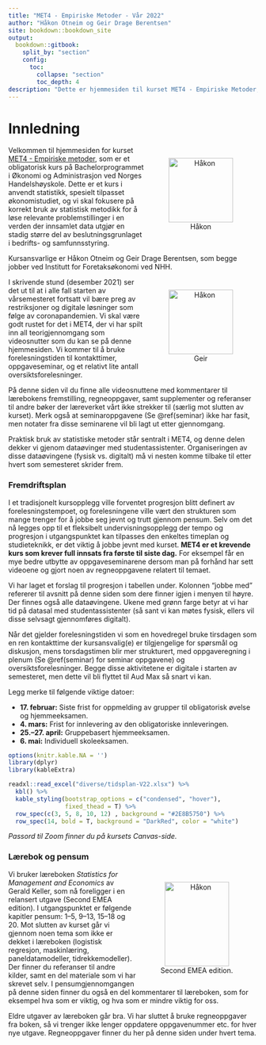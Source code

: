 ```yaml
--- 
title: "MET4 - Empiriske Metoder - Vår 2022"
author: "Håkon Otneim og Geir Drage Berentsen"
site: bookdown::bookdown_site
output: 
  bookdown::gitbook:
    split_by: "section"
    config:
      toc:
        collapse: "section"
        toc_depth: 4
description: "Dette er hjemmesiden til kurset MET4 - Empiriske Metoder, som gis på bachelorstudiet ved Norges Handelshøyskole."
---
```


# Innledning {-}


<figure style="float:right; padding:10px; text-align:center">
  <img alt="Håkon" src="bilder/hakon.jpg" width="130" height="130"/>
  <figcaption>Håkon</figcaption>
</figure>

Velkommen til hjemmesiden for kurset [MET4 - Empiriske metoder](https://www.nhh.no/emner/empiriske-metoder/), som er et obligatorisk kurs på Bachelorprogrammet i Økonomi og Administrasjon ved Norges Handelshøyskole. Dette er et kurs i anvendt statistikk, spesielt tilpasset økonomistudiet, og vi skal fokusere på korrekt bruk av statistisk metodikk for å løse relevante problemstillinger i en verden der innsamlet data utgjør en stadig større del av beslutningsgrunlaget i bedrifts- og samfunnsstyring.

Kursansvarlige er Håkon Otneim og Geir Drage Berentsen, som begge jobber ved Institutt for Foretaksøkonomi ved NHH.

<figure style="float:right; padding:10px; text-align:center">
  <img alt="Håkon" src="bilder/geir.jpg" width="130" height="130"/>
  <figcaption>Geir</figcaption>
</figure>

I skrivende stund (desember 2021) ser det ut til at i alle fall starten av vårsemesteret fortsatt vil bære preg av restriksjoner og digitale løsninger som følge av coronapandemien. Vi skal være godt rustet for det i MET4, der vi har spilt inn all teorigjennomgang som videosnutter som du kan se på denne hjemmesiden. Vi kommer til å bruke forelesningstiden til kontakttimer, oppgaveseminar, og et relativt lite antall oversiktsforelesninger. 

På denne siden vil du finne alle videosnuttene med kommentarer til lærebokens fremstilling, regneoppgaver, samt supplementer og referanser til andre bøker der læreverket vårt ikke strekker til (særlig mot slutten av kurset). Merk også at seminaroppgavene (Se \@ref(seminar) ikke har fasit, men notater fra disse seminarene vil bli lagt ut etter gjennomgang.    

Praktisk bruk av statistiske metoder står sentralt i MET4, og denne delen dekker vi gjenom dataøvinger med studentassistenter. Organiseringen av disse dataøvingene (fysisk vs. digitalt) må vi nesten komme tilbake til etter hvert som semesteret skrider frem.

### Fremdriftsplan {-}

I et tradisjonelt kursopplegg ville forventet progresjon blitt definert av forelesningstempoet, og forelesningene ville vært den strukturen som mange trenger for å jobbe seg jevnt og trutt gjennom pensum. Selv om det nå legges opp til et fleksibelt undervisningsopplegg der tempo og progresjon i utgangspunktet kan tilpasses den enkeltes timeplan og studieteknikk, er det viktig å jobbe jevnt med kurset. **MET4 er et krevende kurs som krever full innsats fra første til siste dag.** For eksempel får en mye bedre utbytte av oppgaveseminarene dersom man på forhånd har sett videoene og gjort noen av  regneoppgavene relatert til temaet.

Vi har laget et forslag til progresjon i tabellen under. Kolonnen "jobbe med" refererer til avsnitt på denne siden som dere finner igjen i menyen til høyre. Der finnes også alle dataøvingene. Ukene med grønn farge betyr at vi har tid på datasal med studentassistenter (så sant vi kan møtes fysisk, ellers vil disse selvsagt gjennomføres digitalt). 

Når det gjelder forelesningstiden vi som en hovedregel  bruke tirsdagen som en ren kontakttime der kursansvalig(e) er tilgjengelige for spørsmål og diskusjon, mens torsdagstimen blir mer strukturert, med oppgaveregning i plenum (Se \@ref(seminar) for seminar oppgavene) og oversiktsforelesninger. Begge disse aktivitetene er digitale i starten av semesteret, men dette vil bli flyttet til Aud Max så snart vi kan.

Legg merke til følgende viktige datoer:

- **17. februar:** Siste frist for oppmelding av grupper til obligatorisk øvelse og hjemmeeksamen.
- **4. mars:** Frist for innlevering av den obligatoriske innleveringen.
- **25.--27. april:** Gruppebasert hjemmeeksamen.
- **6. mai:** Individuell skoleeksamen.

```r
options(knitr.kable.NA = '')
library(dplyr)
library(kableExtra)

readxl::read_excel("diverse/tidsplan-V22.xlsx") %>% 
  kbl() %>%
  kable_styling(bootstrap_options = c("condensed", "hover"),
                fixed_thead = T) %>%
  row_spec(c(3, 5, 8, 10, 12) , background = "#2E8B5750") %>% 
  row_spec(14, bold = T, background = "DarkRed", color = "white")
```

*Passord til Zoom finner du på kursets Canvas-side.*


<!-- ### Tid og sted for grupper {-} -->

<!-- ```{r, echo = F, message = FALSE, warning = FALSE} -->
<!-- options(knitr.kable.NA = '') -->
<!-- library(dplyr) -->
<!-- library(kableExtra) -->

<!-- readxl::read_excel("diverse/grupper.xlsx") %>%  -->
<!--   rename(" " = "...1") %>%  -->
<!--   kbl() %>% -->
<!--   kable_styling(bootstrap_options = c("condensed", "hover"), -->
<!--                 fixed_thead = T) %>%  -->
<!--     column_spec(1, width = "3cm") -->
<!-- # %>% -->
<!--   # row_spec(c(3, 5, 7, 9) , background = "#2E8B5750") #%>%  -->
<!--   # row_spec(11, bold = T, background = "DarkRed", color = "white") -->
<!-- ``` -->

### Lærebok og pensum {-}

<figure style="float:right; padding:10px; text-align:center">
  <img alt="Håkon" src="bilder/keller.jpg" width="130" height="170"/>
  <figcaption>Second EMEA edition.</figcaption>
</figure>

Vi bruker læreboken *Statistics for Management and Economics* av Gerald Keller, som nå foreligger i en relansert utgave (Second EMEA edition). I utgangspunktet er følgende kapitler pensum: 1--5, 9--13, 15--18 og 20. Mot slutten av kurset går vi gjennom noen tema som ikke er dekket i læreboken (logistisk regresjon, maskinlæring, paneldatamodeller, tidrekkemodeller). Der finner du referanser til andre kilder, samt en del materiale som vi har skrevet selv. I pensumgjennomgangen på denne siden finner du også en del kommentarer til læreboken, som for eksempel hva som er viktig, og hva som er mindre viktig for oss. 

Eldre utgaver av læreboken går bra. Vi har sluttet å bruke regneoppgaver fra boken, så vi trenger ikke lenger oppdatere oppgavenummer etc. for hver nye utgave. Regneoppgaver finner du her på denne siden under hvert tema. 


